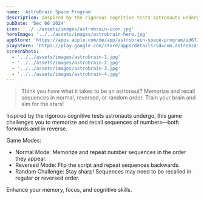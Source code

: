 ```yaml
---
name: 'AstroBrain Space Program'
description: Inspired by the rigorous cognitive tests astronauts undergo, this game challenges you to memorize and recall sequences of numbers—both forwards and in reverse.
pubDate: 'Dec 06 2024'
icon: '../../assets/images/astrobrain-icon.jpg'
heroImage: '../../assets/images/astrobrain-hero.jpg'
appStore: 'https://apps.apple.com/de/app/astrobrain-space-program/id6737922303?l=en-GB'
playStore: 'https://play.google.com/store/apps/details?id=com.astrobrainsp&pcampaignid=web_share'
screenShots:
  - '../../assets/images/astrobrain-1.jpg'
  - '../../assets/images/astrobrain-2.jpg'
  - '../../assets/images/astrobrain-3.jpg'
  - '../../assets/images/astrobrain-4.jpg'
---
```


> Think you have what it takes to be an astronaut? Memorize and recall sequences in normal, reversed, or random order. Train your brain and aim for the stars!

Inspired by the rigorous cognitive tests astronauts undergo, this game challenges you to memorize and recall sequences of numbers—both forwards and in reverse.

Game Modes:

- Normal Mode: Memorize and repeat number sequences in the order they appear.
- Reversed Mode: Flip the script and repeat sequences backwards.
- Random Challenge: Stay sharp! Sequences may need to be recalled in regular or reversed order.

Enhance your memory, focus, and cognitive skills.
